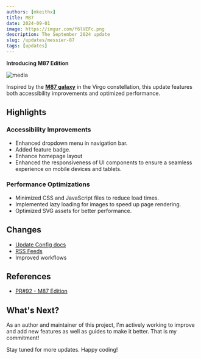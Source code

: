 ```yaml
---
authors: [mkeithx]
title: M87
date: 2024-09-01
image: https://imgur.com/f6lVEFc.png
description: The September 2024 update
slug: /updates/messier-87
tags: [updates]
---
```


**Introducing M87 Edition**


![media](https://imgur.com/f6lVEFc.png)


<!-- truncate -->


Inspired by the [**M87 galaxy**](https://en.wikipedia.org/wiki/Messier_87) in the Virgo constellation, this update features both accessibility improvements and optimized performance.

 

## Highlights
### Accessibility Improvements

- Enhanced dropdown menu in navigation bar.
- Added feature badge.
- Enhance homepage layout
- Enhanced the responsiveness of UI components to ensure a seamless experience on mobile devices and tablets.

### Performance Optimizations

- Minimized CSS and JavaScript files to reduce load times.
- Implemented lazy loading for images to speed up page rendering.
- Optimized SVG assets for better performance.

## Changes

<!-- - [Added Gists](/docs/gists) -->
- [Update Config docs](#)
- [RSS Feeds](https://mkeithx.pages.dev/blog/rss.xml)
- Improved workflows

## References

- [PR#92 - M87 Edition](https://github.com/mkeithX/mkeithx.github.io/pull/92)

## What's Next?

As an author and maintainer of this project, I'm actively working to improve and add new features as well as guides to make it better. That is my commitment!


Stay tuned for more updates. Happy coding!